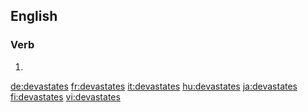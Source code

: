 
==English==

===Verb===
{{head|en|verb form}}

# {{en-third-person singular of|devastate}}

[[de:devastates]]
[[fr:devastates]]
[[it:devastates]]
[[hu:devastates]]
[[ja:devastates]]
[[fi:devastates]]
[[vi:devastates]]